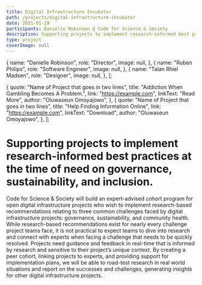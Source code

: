 ```yaml
---
title: Digital Infrastructure Incubator
path: /projects/digital-infrastructure-incubator
date: 2021-01-29
participants: Danielle Robinson @ Code for Science & Society
description: Supporting projects to implement research-informed best practices at the time of need. Areas of work include governance, sustainability, and inclusion.
type: project
coverImage: null
---
```


  {
    name: "Danielle Robinson",
    role: "Director",
    image: null,
  },
  {
    name: "Ruben Philips",
    role: "Software Engineer",
    image: null,
  },
  {
    name: "Talan Rhiel Madsen",
    role: "Designer",
    image: null,
  },
];

  {
    quote: "Name of Project that goes in two lines",
    title: "Addiction When Gambling Becomes A Problem.",
    link: "https://example.com",
    linkText: "Read More",
    author: "Oluwaseun Omoyajowo",
  },
  {
    quote: "Name of Project that goes in two lines",
    title: "Help Finding Information Online",
    link: "https://example.com",
    linkText: "Download",
    author: "Oluwaseun Omoyajowo",
  },
];

# Supporting projects to implement research-informed best practices at the time of need on governance, sustainability, and inclusion.

Code for Science & Society will build an expert-advised cohort program for open digital infrastructure projects who wish to implement research-based recommendations relating to three common challenges faced by digital infrastructure projects: governance, sustainability, and community health. While research-based recommendations exist for nearly every challenge project teams face, it is not practical to expect teams to dive into research and connect with experts when facing a challenge that needs to be quickly resolved. Projects need guidance and feedback in real-time that is informed by research and sensitive to their project’s unique context. By creating a peer cohort, linking projects to experts, and providing support for implementation plans, we will be able to road-test research in real world situations and report on the successes and challenges, generating insights for other digital infrastructure projects.
